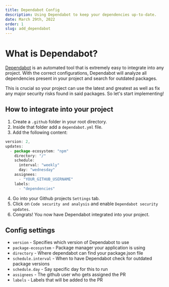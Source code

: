 ```yaml
---
title: Dependabot Config
description: Using Dependabot to keep your dependencies up-to-date.
date: March 29th, 2022
order: 1
slug: add_dependabot
---
```


# What is Dependabot?

[Dependabot](https://github.com/dependabot) is an automated tool that is extremely easy to integrate into any project. With the correct configurations,
Dependabot will analyze all dependencies present in your project and search for outdated packages.

This is crucial so your project can use the latest and greatest as well as fix any major security risks found in said packages.
So let's start implementing!

## How to integrate into your project

1. Create a `.github` folder in your root directory.
2. Inside that folder add a `dependabot.yml` file.
3. Add the following content:

```jsx filename=".github/dependabot.yml" copy
version: 2,
updates:
  - package-ecosystem: "npm"
    directory: "/"
    schedule:
      interval: "weekly"
      day: "wednesday"
    assignees:
      - "YOUR_GITHUB_USERNAME"
    labels:
      - "dependencies"
```

4. Go into your Github projects `Settings` tab.
5. Click on `Code security and analysis` and enable `Dependabot security updates`.
6. Congrats! You now have Dependabot integrated into your project.

## Config settings

- `version` - Specifies which version of Dependabot to use
- `package-ecosystem` - Package manager your application is using
- `directory` - Where dependabot can find your package.json file
- `schedule.interval` - When to have Dependabot check for outdated package versions
- `schedule.day` - Say specific day for this to run
- `assignees` - The github user who gets assigned the PR
- `labels` - Labels that will be added to the PR
